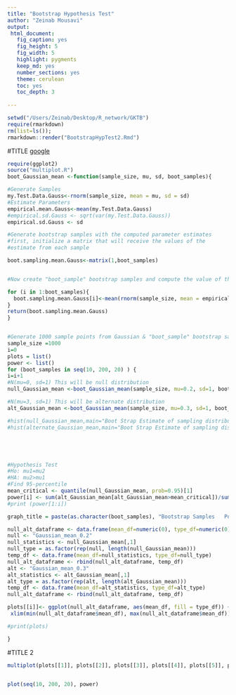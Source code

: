 ```yaml
---
title: "Bootstrap Hypothesis Test"
author: "Zeinab Mousavi"
output: 
 html_document:
   fig_caption: yes
   fig_height: 5
   fig_width: 5
   highlight: pygments
   keep_md: yes
   number_sections: yes
   theme: cerulean
   toc: yes
   toc_depth: 3
  
---
```

  
  ```r
setwd("/Users/Zeinab/Desktop/R_network/GKTB")
require(rmarkdown)
rm(list=ls()); 
rmarkdown::render("BootstrapHypTest2.Rmd") 
```

#TITLE
[google](www.google.com)

```r


require(ggplot2)
source("multiplot.R")
boot_Gaussian_mean <-function(sample_size, mu, sd, boot_samples){

#Generate Samples
my.Test.Data.Gauss<-rnorm(sample_size, mean = mu, sd = sd)
#Estimate Parameters 
empirical.mean.Gauss<-mean(my.Test.Data.Gauss)
#empirical.sd.Gauss <- sqrt(var(my.Test.Data.Gauss))
empirical.sd.Gauss <- sd

#Generate bootstrap samples with the computed parameter estimates 
#first, initialize a matrix that will receive the values of the
#estimate from each sample

boot.sampling.mean.Gauss<-matrix(1,boot_samples)


#Now create "boot_sample" bootstrap samples and compute the value of the stat(mean) for each of them

for (i in 1:boot_samples){
  boot.sampling.mean.Gauss[i]<-mean(rnorm(sample_size, mean = empirical.mean.Gauss, sd = empirical.sd.Gauss ))
}
return(boot.sampling.mean.Gauss)
}


#Generate 1000 sample points from Gaussian & "boot_sample" bootstrap sample sets of size 100
sample_size =1000 
i=0
plots = list()
power <- list()
for (boot_samples in seq(10, 200, 20) ) {
i=i+1
#N(mu=0, sd=1) This will be null distribution 
null_Gaussian_mean <-boot_Gaussian_mean(sample_size, mu=0.2, sd=1, boot_samples)

#N(mu=3, sd=1) This will be alternate distribution 
alt_Gaussian_mean <-boot_Gaussian_mean(sample_size, mu=0.3, sd=1, boot_samples)

#hist(null_Gaussian_mean,main="Boot Strap Estimate of sampling distribution of mean of Gaussian",breaks='Scott', prob=T, col="red", xlim=c(min(null_Gaussian_mu, alternate_Gaussian_mu), max(null_Gaussian_mu, alternate_Gaussian_mu)))
#hist(alternate_Gaussian_mean,main="Boot Strap Estimate of sampling distribution of mean of Gaussian",breaks='Scott', prob=T, add=TRUE, col="purple")





#Hypothesis Test
#Ho: mu1=mu2
#HA: mu2>mu1
#Find 95-percentile 
mean_critical <- quantile(null_Gaussian_mean, prob=0.95)[1]
power[i] <- sum(alt_Gaussian_mean[alt_Gaussian_mean>mean_critical])/sum(abs(alt_Gaussian_mean))
#print (power[1:i])

graph_title = paste(as.character(boot_samples), "Bootstrap Samples   Power:", as.character(power[i]))

null_alt_dataframe <- data.frame(mean_df=numeric(0), type_df=numeric(0))
null <- "Gaussian_mean_0.2"
null_statistics <- null_Gaussian_mean[,1]
null_type = as.factor(rep(null, length(null_Gaussian_mean)))
temp_df <- data.frame(mean_df=null_statistics, type_df=null_type)
null_alt_dataframe <- rbind(null_alt_dataframe, temp_df)
alt <- "Gaussian_mean_0.3"
alt_statistics <- alt_Gaussian_mean[,1]
alt_type = as.factor(rep(alt, length(alt_Gaussian_mean)))
temp_df <- data.frame(mean_df=alt_statistics, type_df=alt_type)
null_alt_dataframe <- rbind(null_alt_dataframe, temp_df)

plots[[i]]<- ggplot(null_alt_dataframe, aes(mean_df, fill = type_df)) +  geom_density(alpha = 0.2) +
 xlim(min(null_alt_dataframe$mean_df), max(null_alt_dataframe$mean_df)) + ggtitle(graph_title) 

#print(plots)

}

```

#TITLE 2
```r




multiplot(plots[[1]], plots[[2]], plots[[3]], plots[[4]], plots[[5]], plots[[6]], plots[[7]], plots[[8]], plots[[9]], plots[[10]], cols=2)


plot(seq(10, 200, 20), power)
```


